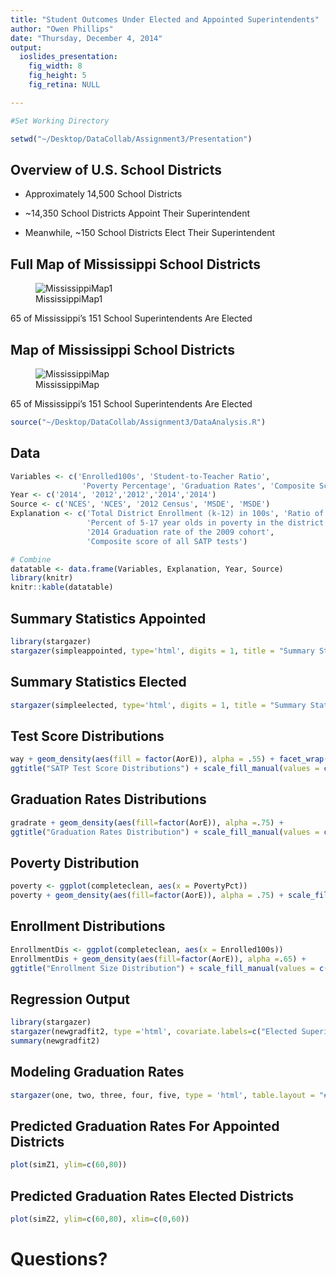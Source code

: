 ```yaml
---
title: "Student Outcomes Under Elected and Appointed Superintendents"
author: "Owen Phillips"
date: "Thursday, December 4, 2014"
output: 
  ioslides_presentation: 
    fig_width: 8
    fig_height: 5
    fig_retina: NULL

---
```

```r
#Set Working Directory 

setwd("~/Desktop/DataCollab/Assignment3/Presentation")
```

## Overview of U.S. School Districts 

- Approximately 14,500 School Districts 


- ~14,350 School Districts Appoint Their Superintendent 


- Meanwhile, ~150 School Districts Elect Their Superintendent 

## Full Map of Mississippi School Districts 

<div class="centered">
![MississippiMap1](~/Desktop/DataCollab/Assignment3/Presentation/SchoolDistrict.jpeg)
</div>

<div class="centered">
65 of Mississippi's 151 School Superintendents Are Elected
</div>




## Map of Mississippi School Districts 

<div class="centered">
![MississippiMap](~/Desktop/DataCollab/Assignment3/Presentation/SchoolDis.png)
</div>

<div class="centered">
65 of Mississippi's 151 School Superintendents Are Elected
</div>


```r
source("~/Desktop/DataCollab/Assignment3/DataAnalysis.R")
```


## Data 

```r

Variables <- c('Enrolled100s', 'Student-to-Teacher Ratio',  
                'Poverty Percentage', 'Graduation Rates', 'Composite Score')
Year <- c('2014', '2012','2012','2014','2014')
Source <- c('NCES', 'NCES', '2012 Census', 'MSDE', 'MSDE')
Explanation <- c('Total District Enrollment (k-12) in 100s', 'Ratio of students to teachers in the district', 
                 'Percent of 5-17 year olds in poverty in the district', 
                 '2014 Graduation rate of the 2009 cohort', 
                 'Composite score of all SATP tests')

# Combine
datatable <- data.frame(Variables, Explanation, Year, Source)
library(knitr)
knitr::kable(datatable)


```



## Summary Statistics Appointed {.flexbox .vcenter}
```r
library(stargazer)
stargazer(simpleappointed, type='html', digits = 1, title = "Summary Statistics for Appointed Districts", header = FALSE)  


```


## Summary Statistics Elected {.flexbox .vcenter}
```r

stargazer(simpleelected, type='html', digits = 1, title = "Summary Stats for Elected Districts", header = FALSE)  

```

## Test Score Distributions {.flexbox .vcenter}
```r
way + geom_density(aes(fill = factor(AorE)), alpha = .55) + facet_wrap(~ variable) + 
ggtitle("SATP Test Score Distributions") + scale_fill_manual(values = c("#009966", "#D1322D")) + theme(legend.title=element_blank()) + scale_color_manual(values = c("#009966", "#D1322D"))
```

## Graduation Rates Distributions {.flexbox .vcenter}
```r
gradrate + geom_density(aes(fill=factor(AorE)), alpha =.75) +
ggtitle("Graduation Rates Distribution") + scale_fill_manual(values = c("#009966", "#D1322D")) + theme(legend.title=element_blank())
```

## Poverty Distribution {.flexbox .vcenter}
```r

poverty <- ggplot(completeclean, aes(x = PovertyPct))
poverty + geom_density(aes(fill=factor(AorE)), alpha = .75) + scale_fill_manual(values = c("#009966", "#D1322D")) + theme(legend.title=element_blank()) + ggtitle("Povery Rates Distribution")
```

## Enrollment Distributions {.flexbox .vcenter}

```r
EnrollmentDis <- ggplot(completeclean, aes(x = Enrolled100s))
EnrollmentDis + geom_density(aes(fill=factor(AorE)), alpha =.65) +
ggtitle("Enrollment Size Distribution") + scale_fill_manual(values = c("#009966", "#D1322D")) + theme(legend.title=element_blank())
```

## Regression Output {.flexbox .vcenter}

```r

library(stargazer)
stargazer(newgradfit2, type ='html', covariate.labels=c("Elected Superintendent", "Pct Students in Poverty", "Student-to-Teacher Ratio", "Enrollment", "Elected:Enrollment"))
summary(newgradfit2)

```

## Modeling Graduation Rates 

```r

stargazer(one, two, three, four, five, type = 'html', table.layout = "#tn", covariate.labels=c("Elected Superintendent", "Pct Students in Poverty",  "Student-to-Teacher Ratio", "Enrollment", "Elected:Enrollment"), column.labels = "Graduation Rates")


```

## Predicted Graduation Rates For Appointed Districts {.flexbox .vcenter}

```r

plot(simZ1, ylim=c(60,80)) 

```

## Predicted Graduation Rates Elected Districts {.flexbox .vcenter}

```r

plot(simZ2, ylim=c(60,80), xlim=c(0,60)) 

``` 

# Questions? 
